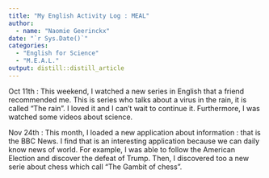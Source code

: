 ```yaml
---
title: "My English Activity Log : MEAL"
author:
  - name: "Naomie Geerinckx" 
date: "`r Sys.Date()`"
categories:
  - "English for Science"
  - "M.E.A.L."
output: distill::distill_article
---
```



 Oct 11th : This weekend, I watched a new series in English that a friend recommended me. This is series who talks about a virus in the rain, it is called “The rain”. I loved it and I can’t wait to continue it. Furthermore, I was watched some videos about science. 

 Nov 24th : This month, I loaded a new application about information : that is the BBC News. I find that is an interesting application because we can daily know news of world. For example, I was able to follow the American Election and discover the defeat of Trump. Then, I discovered too a new serie about chess which call "The Gambit of chess". 
